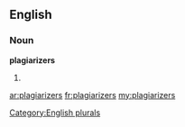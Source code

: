 ==English==

===Noun===
'''plagiarizers'''

# {{plural of|[[plagiarizer]]}}

[[Category:English plurals]]

[[ar:plagiarizers]]
[[fr:plagiarizers]]
[[my:plagiarizers]]